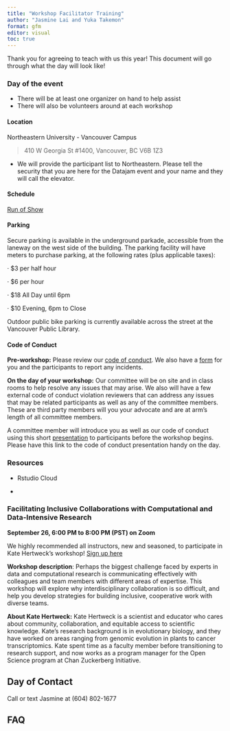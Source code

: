 ```yaml
---
title: "Workshop Facilitator Training"
author: "Jasmine Lai and Yuka Takemon"
format: gfm
editor: visual
toc: true
---
```


Thank you for agreeing to teach with us this year! This document will go through what the day will look like!

### Day of the event

-   There will be at least one organizer on hand to help assist
-   There will also be volunteers around at each workshop

#### Location

Northeastern University - Vancouver Campus

> 410 W Georgia St #1400, Vancouver, BC V6B 1Z3

-   We will provide the participant list to Northeastern. Please tell the security that you are here for the Datajam event and your name and they will call the elevator.

#### Schedule

[Run of Show](https://docs.google.com/spreadsheets/d/1oMnrFFCDtJDw949xNyk6ixb7r6xHqqpLnzMEULuNy7A/edit#gid=0)

#### Parking

Secure parking is available in the underground parkade, accessible from the laneway on the west side of the building. The parking facility will have meters to purchase parking, at the following rates (plus applicable taxes):

· \$3 per half hour

· \$6 per hour

· \$18 All Day until 6pm

· \$10 Evening, 6pm to Close

Outdoor public bike parking is currently available across the street at the Vancouver Public Library.

#### Code of Conduct

**Pre-workshop:** Please review our [code of conduct](https://docs.google.com/document/d/182aSWdbPO3QNWJ_mkKtRIUTBkmwRug8t/edit?usp=sharing&ouid=108757651896532540288&rtpof=true&sd=true). We also have a [form](https://forms.gle/GhhssDKqU55We33w8) for you and the participants to report any incidents.

**On the day of your workshop:** Our committee will be on site and in class rooms to help resolve any issues that may arise. We also will have a few external code of conduct violation reviewers that can address any issues that may be related participants as well as any of the committee members. These are third party members will you your advocate and are at arm's length of all committee members.

A committee member will introduce you as well as our code of conduct using this short [presentation](https://docs.google.com/presentation/d/18e8xvcegwKsowc3sqTGIB2L5XqMSUHEpVuMrUncsrO4) to participants before the workshop begins. Please have this link to the code of conduct presentation handy on the day.

### Resources

-   Rstudio Cloud

-   

### Facilitating Inclusive Collaborations with Computational and Data-Intensive Research

**September 26, 6:00 PM to 8:00 PM (PST) on Zoom**

We highly recommended all instructors, new and seasoned, to participate in Kate Hertweck's workshop! [Sign up here](https://docs.google.com/forms/d/e/1FAIpQLSeaaGUrtPKYdtkC3wsxc4eD5k1y-olhyocjjam1diOJtzIL5w/viewform)

**Workshop description**: Perhaps the biggest challenge faced by experts in data and computational research is communicating effectively with colleagues and team members with different areas of expertise. This workshop will explore why interdisciplinary collaboration is so difficult, and help you develop strategies for building inclusive, cooperative work with diverse teams.

**About Kate Hertweck:** Kate Hertweck is a scientist and educator who cares about community, collaboration, and equitable access to scientific knowledge. Kate's research background is in evolutionary biology, and they have worked on areas ranging from genomic evolution in plants to cancer transcriptomics. Kate spent time as a faculty member before transitioning to research support, and now works as a program manager for the Open Science program at Chan Zuckerberg Initiative.

## Day of Contact

Call or text Jasmine at (604) 802-1677

## FAQ
